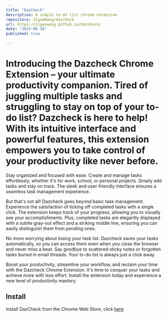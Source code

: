 ```yaml
---
title: "DazCheck"
description: A simple to-do list chrome extension
repository: ZigaoWang/dazcheck
url: https://zigaowang.github.io/dazcheck/
date: "2023-06-16"
published: true
  
---
```

# Introducing the Dazcheck Chrome Extension – your ultimate productivity companion. Tired of juggling multiple tasks and struggling to stay on top of your to-do list? Dazcheck is here to help! With its intuitive interface and powerful features, this extension empowers you to take control of your productivity like never before.

Stay organized and focused with ease. Create and manage tasks effortlessly, whether it's for work, school, or personal projects. Simply add tasks and stay on track. The sleek and user-friendly interface ensures a seamless task management experience.

But that's not all! Dazcheck goes beyond basic task management. Experience the satisfaction of ticking off completed tasks with a single click. The extension keeps track of your progress, allowing you to visually see your accomplishments. Plus, completed tasks are elegantly displayed with a subtle gray-out effect and a striking middle line, ensuring you can easily distinguish them from pending ones.

No more worrying about losing your task list. Dazcheck saves your tasks automatically, so you can access them even when you close the browser and never miss a beat. Say goodbye to scattered sticky notes or forgotten tasks buried in email threads. Your to-do list is always just a click away.

Boost your productivity, streamline your workflow, and reclaim your time with the Dazcheck Chrome Extension. It's time to conquer your tasks and achieve more with less effort. Install the extension today and experience a new level of productivity mastery.

## Install

Install DazCheck from the Chrome Web Store, click [here](https://chrome.google.com/webstore/detail/dazcheck/jhkglpiffjbeanebmbbceoajfinekgom)